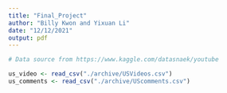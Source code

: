 ```yaml
---
title: "Final_Project"
author: "Billy Kwon and Yixuan Li"
date: "12/12/2021"
output: pdf
---
```


```r
# Data source from https://www.kaggle.com/datasnaek/youtube 

us_video <- read_csv("./archive/USVideos.csv")
us_comments <- read_csv("./archive/UScomments.csv")

```